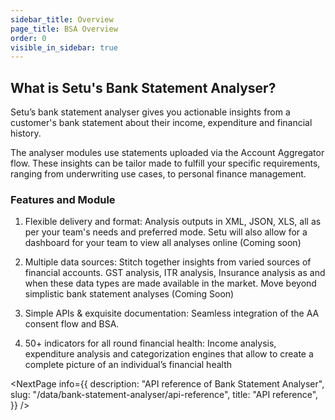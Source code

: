 ```yaml
---
sidebar_title: Overview
page_title: BSA Overview
order: 0
visible_in_sidebar: true
---
```


## What is Setu's Bank Statement Analyser?

Setu’s bank statement analyser gives you actionable insights from a customer's bank statement about their income, expenditure and financial history.

The analyser modules use statements uploaded via the Account Aggregator flow. These insights can be tailor made to fulfill your specific requirements, ranging from underwriting use cases, to personal finance management.

### Features and Module

1. Flexible delivery and format: Analysis outputs in XML, JSON, XLS, all as per your team's
   needs and preferred mode. Setu will also allow for a dashboard for your team to view all
   analyses online (Coming soon)

2. Multiple data sources: Stitch together insights from varied sources of financial accounts.
   GST analysis, ITR analysis, Insurance analysis as and when these data types are made
   available in the market. Move beyond simplistic bank statement analyses (Coming Soon)

3. Simple APIs & exquisite documentation: Seamless integration of the AA consent flow
   and BSA.

4. 50+ indicators for all round financial health: Income analysis, expenditure analysis and categorization engines that allow to create a complete picture of an individual’s financial health

<NextPage
    info={{
        description: "API reference of Bank Statement Analyser",
        slug: "/data/bank-statement-analyser/api-reference",
        title: "API reference",
    }}
/>
